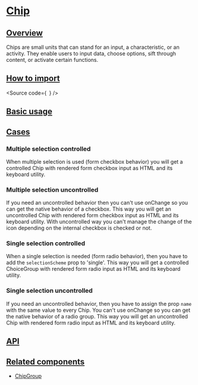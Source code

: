 

<Meta of={Stories} />

# [Chip](#chip)

## [Overview](#overview)

Chips are small units that can stand for an input, a characteristic, or an activity. They enable users to input data, choose options, sift through content, or activate certain functions.

## [How to import](#how-to-import)

<Source
  code={`
`}
/>

## [Basic usage](#basic-usage)

<Canvas of={Stories.Base} />

## [Cases](#cases)

### Multiple selection controlled

When multiple selection is used (form checkbox behavior) you will get a controlled
Chip with rendered form checkbox input as HTML and its keyboard utility.

<Canvas of={CaseStories.MultipleControlled} />

### Multiple selection uncontrolled

If you need an uncontrolled behavior then you can't use onChange so you can get the
native behavior of a checkbox. This way you will get an uncontrolled
Chip with rendered form checkbox input as HTML and its keyboard utility.
With uncontrolled way you can't manage the change of the icon depending on
the internal checkbox is checked or not.

<Canvas of={CaseStories.MultipleUncontrolled} />

### Single selection controlled

When a single selection is needed (form radio behavior), then you have to
add the `selectionScheme` prop to 'single'. This way you will get a controlled
ChoiceGroup with rendered form radio input as HTML and its keyboard utility.

<Canvas of={CaseStories.SingleControlled} />

### Single selection uncontrolled

If you need an uncontrolled behavior, then you have to assign the prop `name`
with the same value to every Chip. You can't use onChange so you can get the
native behavior of a radio group. This way you will get an uncontrolled
Chip with rendered form radio input as HTML and its keyboard utility.

<Canvas of={CaseStories.SingleUncontrolled} />

## [API](#api)

<ArgTypes of={Stories} />

## [Related components](#related-components)

- [ChipGroup](?path=/story/components-core-form-chipgroup--base)
